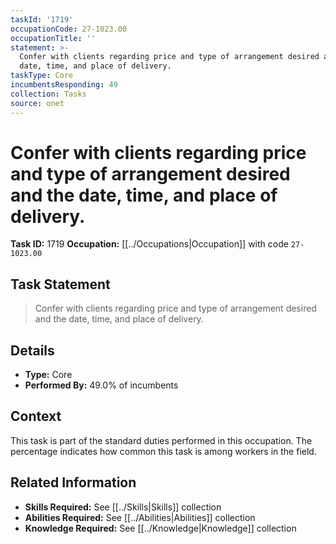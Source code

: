 ```yaml
---
taskId: '1719'
occupationCode: 27-1023.00
occupationTitle: ''
statement: >-
  Confer with clients regarding price and type of arrangement desired and the
  date, time, and place of delivery.
taskType: Core
incumbentsResponding: 49
collection: Tasks
source: onet
---
```

# Confer with clients regarding price and type of arrangement desired and the date, time, and place of delivery.

**Task ID:** 1719
**Occupation:** [[../Occupations|Occupation]] with code `27-1023.00`

## Task Statement

> Confer with clients regarding price and type of arrangement desired and the date, time, and place of delivery.

## Details

- **Type:** Core
- **Performed By:** 49.0% of incumbents

## Context

This task is part of the standard duties performed in this occupation. The percentage indicates how common this task is among workers in the field.

## Related Information

- **Skills Required:** See [[../Skills|Skills]] collection
- **Abilities Required:** See [[../Abilities|Abilities]] collection
- **Knowledge Required:** See [[../Knowledge|Knowledge]] collection

